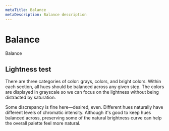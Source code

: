 ```yaml
---
metaTitle: Balance
metaDescription: Balance description
---
```


# Balance

<Description>Balance</Description>

## Lightness test

There are three categories of color: grays, colors, and bright colors. Within each section, all hues should be balanced across any given step. The colors are displayed in grayscale so we can focus on the lightness without being distracted by saturation.

Some discrepancy is fine here—desired, even. Different hues naturally have different levels of chromatic intensity. Although it's good to keep hues balanced across, preserving some of the natural brightness curve can help the overall palette feel more natural.

<ColorTestBalanceLight />
